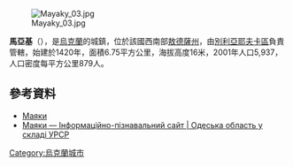[[Image:Mayaky_03.jpg|right]]

{{coord|46|24|44|N|30|16|23|E|scale:30000|display=title}}

'''馬亞基'''（{{lang-uk|Маяки}}），是[[烏克蘭|烏克蘭]]的城鎮，位於該國西南部[[敖德薩州|敖德薩州]]，由[[別利亞耶夫卡區_(烏克蘭)|別利亞耶夫卡區]]負責管轄，始建於1420年，面積6.75平方公里，海拔高度16米，2001年人口5,937，人口密度每平方公里879人。

==參考資料==
* [http://w1.c1.rada.gov.ua/pls/z7502/A005?rdat1=10.02.2012&rf7571=23918 Маяки]{{dead link|date=2018年5月 |bot=InternetArchiveBot |fix-attempted=yes }}
* [https://web.archive.org/web/20130927152831/http://imsu-odesa.com/mista-i-sela-odeskoi-oblasti/biljaivskyj-rajon/majaky.html Маяки — Інформаційно-пізнавальний сайт | Одеська область у складі УРСР]

{{Ukraine-geo-stub}}
[[Category:烏克蘭城市|Category:烏克蘭城市]]